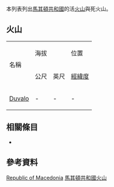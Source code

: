  
<!--This list is split from its main article where many elevations are incorrect-->
{{GeoGroupTemplate}}
{{seealso|火山列表}}
本列表列出[[馬其頓共和國|馬其頓共和國]]的活[[火山|火山]]與死火山。

== 火山 ==
{| border="1" cellpadding="1" cellspacing="0" 
|- align="center" bgcolor="cccccc"
| rowspan="2"|名稱 ||colspan ="2"| 海拔 || 位置  ||rowspan="2"| 最近爆發
|- align="center" bgcolor="cccccc"
| 公尺||英尺||[[經緯度|經緯度]]
|- align="right"
| align="left"| [[Duvalo|Duvalo]] || -|| -|| -||-
|}

== 相關條目 ==
* {{tsl|en|List of mountains in Republic of Macedonia|馬其頓共和國山峰列表}}

== 參考資料 ==
{{Reflist}}
{{Global Volcanism Program}}

[[Category:火山列表|Republic of Macedonia]]
[[Category:馬其頓共和國火山|]]